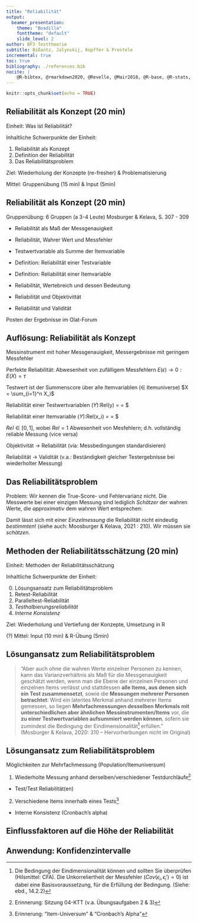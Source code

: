 ```yaml
---
title: "Reliabilität"
output: 
  beamer_presentation:
    theme: "Boadilla"
    fonttheme: "default"
    slide_level: 2
author: BF3 Testtheorie
subtitle: Bißantz, Jalynskij, Kupffer & Prestele 
incremental: true
toc: true
bibliography: ./references.bib
nocite: |   
    @R-bibtex, @rmarkdown2020, @Revelle, @Mair2018, @R-base, @R-stats, @R-psych
---
```


```r
knitr::opts_chunk$set(echo = TRUE)
```

## Reliabilität als Konzept (20 min)

Einheit: Was ist Reliabilität?

Inhaltliche Schwerpunkte der Einheit:

1. Reliabilität als Konzept
2. Definition der Reliabilität
3. Das Reliabilitätsproblem

Ziel: Wiederholung der Konzepte (re-fresher) & Problematisierung

Mittel: Gruppenübung (15 min) & Input (5min)

## Reliabilität als Konzept (20 min)

Gruppenübung: 6 Gruppen (a 3-4 Leute)
Mosburger & Kelava, S. 307 - 309

- Reliabilität als Maß der Messgenauigkeit

- Reliabilität, Wahrer Wert und Messfehler

- Testwertvariable als Summe der Itemvariable

- Definition: Reliabilität einer Testvariable

- Definition: Reliabilität einer Itemvariable 

- Reliabilität, Wertebreich und dessen Bedeutung

- Reliabilität und Objektivittät 

- Reliabilität und Validität

Posten der Ergebnisse im Olat-Forum

## Auflösung: Reliabilität als Konzept

Messinstrument mit hoher Messgenauigkeit, Messergebnisse mit geringem Messfehler

Perfekte Reliabilität: Abwesenheit von zufälligem Messfehlern
$E(\epsilon) \rightarrow 0 : E(X) = \tau$

Testwert ist der Summenscore über alle Itemvariablen ($\in$ Itemuniverse)
$X = \sum_{i=1}^n X_i$

Reliabilität einer Testwertvariablen ($Y$)$: 
$Rel(y) = \frac{Var(T)}{Var(X)} = \frac{Var(T)}{Var(T) + Var(E)}$

Reliabilität einer Itemvariable  ($Y$)$: 
$Rel(x_i) = \frac{Var(\tau_i)}{Var(x_i)} = \frac{Var(\tau_i)}{Var(\tau_i) + Var(\epsilon_i)}$

$Rel \in [0,1]$, wobei $Rel=1$ Abwesenheit von Mesfehlern; d.h. vollständig
reliable Messung (vice versa)

Objektivität -> Reliabilität
(via: Messbedingungen standardisieren)

Reliabilität -> Validität
(v.a.: Beständigkeit gleicher Testergebnisse bei wiederholter Messung)

## Das Reliabilitätsproblem 

Problem: Wir kennen die True-Score- und Fehlervarianz nicht. Die Messwerte bei
einer einzigen Messung sind lediglich *Schätzer* der wahren Werte, die
*approximativ* dem wahren Wert entsprechen:

\begin{equation}
  \tau = E(X) | E(\epsilon) = 0
\end{equation}

Damit lässt sich mit einer *Einzelmessung* die Reliabilität nicht eindeutig
*bestimmten*! (siehe auch: Moosburger & Kelava, 2021 : 210). Wir müssen sie
*schätzen*.

## Methoden der Reliabilitätsschätzung (20 min)

Einheit: Methoden der Reliabilitätsschätzung

Inhaltliche Schwerpunkte der Einheit:

0. Lösungsansatz zum Reliabilitätsproblem 
1. Retest-Reliabilität
2. Paralleltest-Reliabilität
3. *Testhalbierungsreliabilität*
4. *Interne Konsistenz*

Ziel: Wiederholung und Vertiefung der Konzepte, Umsetzung in R 

(?) Mittel: Input (10 min) & R-Übung (5min)

## Lösungansatz zum Reliabilitätsproblem

> "Aber auch ohne die wahren Werte einzelner Personen zu kennen, kann das Varianzverhältnis als Maß für die Messgenauigkeit geschätzt werden, wenn man die Ebene der einzelnen Personen und einzelnen Items verlässt und stattdessen **alle Items, aus denen sich ein Test zusammensetzt**, sowie die **Messungen mehrerer Personen betrachtet**: Wird ein latentes Merkmal anhand mehrerer Items gemessen, so liegen **Mehrfachmessungen desselben Merkmals mit unterschiedlichen aber ähnlichen Messinstrumenten/Items** vor, die **zu einer Testwertvariablen aufsummiert werden können**, sofern sie zumindest die Bedingung der Eindimensionalität[^1] erfüllen." (Mosburger & Kelava, 2020: 310 -- Hervorherbungen nicht im Original)

[^1]: Die Bedingung der Eindimensionalität können und sollten Sie überprüfen
(Hilsmittel: CFA). Die Unkorreliertheit der Messfehler ($Cov(\epsilon_i,
\epsilon_i') = 0$) ist dabei eine Basisvoraussetzung, für die Erfüllung
der Bedingung. (Siehe: ebd., 14.2.2)

## Lösungansatz zum Reliabilitätsproblem 

\begin{block}{Lösungsansatz in a Nuthshell: Mehrfachmessungen}
Reliabilität(-sschätzung) $\Rrightarrow$ Mehrfachmessungen! D.h. Alle Methoden
zur Reliabilitätsschätzung setzen eine Mehrfachmessung des Konstruktes voraus!
\end{block}

Möglichkeiten zur Mehrfachmessung (Population/Itemuniversum)

1. Wiederholte Messung anhand derselben/verschiedener Testdurchläufe[^2]
  - Test/Test Reliabilität(en)
2. Verschiedene Items innerhalb eines Tests[^3]
  - Interne Konsistenz (Cronbach's alpha)

[^2]: Erinnerung: Sitzung 04-KTT (v.a. Übungsaufgaben 2 & 3)
[^3]: Erinnerung: "Item-Universum" & "Cronbach's Alpha"

##







## Einflussfaktoren auf die Höhe der Reliabilität




## Anwendung: Konfidenzintervalle


